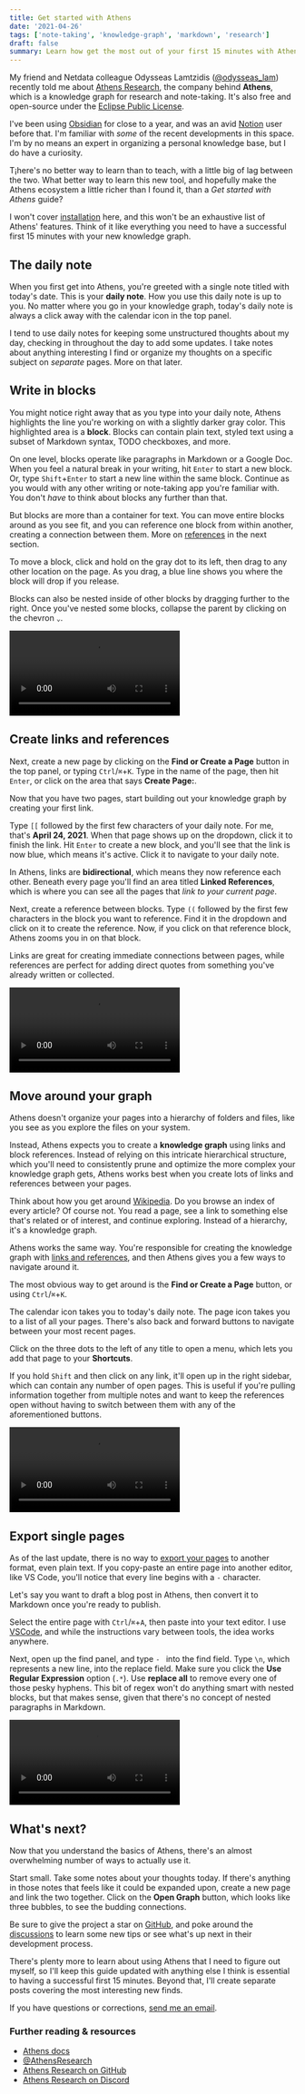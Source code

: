 ```yaml
---
title: Get started with Athens
date: '2021-04-26'
tags: ['note-taking', 'knowledge-graph', 'markdown', 'research']
draft: false
summary: Learn how get the most out of your first 15 minutes with Athens, a free and open-source tool for building and maintaining a personal knowledge graph.
---
```


My friend and Netdata colleague Odysseas Lamtzidis ([@odysseas_lam](https://twitter.com/odysseas_lam)) recently told me
about [Athens Research](https://github.com/athensresearch/athens), the company behind **Athens**, which is a knowledge
graph for research and note-taking. It's also free and open-source under the [Eclipse Public
License](https://github.com/athensresearch/athens/blob/master/LICENSE).

I've been using [Obsidian](https://obsidian.md/) for close to a year, and was an avid [Notion](https://notion.so) user
before that. I'm familiar with _some_ of the recent developments in this space. I'm by no means an expert in organizing
a personal knowledge base, but I do have a curiosity.

T¡here's no better way to learn than to teach, with a little big of lag between the two. What better way to learn this
new tool, and hopefully make the Athens ecosystem a little richer than I found it, than a *Get started with Athens*
guide?

I won't cover [installation](https://github.com/athensresearch/athens/releases) here, and this won't be an exhaustive
list of Athens' features. Think of it like everything you need to have a successful first 15 minutes with your new
knowledge graph.

## The daily note

When you first get into Athens, you're greeted with a single note titled with today's date. This is your **daily note**.
How you use this daily note is up to you. No matter where you go in your knowledge graph, today's daily note is always a
click away with the calendar icon in the top panel.

I tend to use daily notes for keeping some unstructured thoughts about my day, checking in throughout the day to add
some updates. I take notes about anything interesting I find or organize my thoughts on a specific subject on _separate_
pages. More on that later.

## Write in blocks

You might notice right away that as you type into your daily note, Athens highlights the line you're working on with a
slightly darker gray color. This highlighted area is a **block**. Blocks can contain plain text, styled text using a
subset of Markdown syntax, TODO checkboxes, and more.

On one level, blocks operate like paragraphs in Markdown or a Google Doc. When you feel a natural break in your writing,
hit `Enter` to start a new block. Or, type `Shift`+`Enter` to start a new line within the same block. Continue as you
would with any other writing or note-taking app you're familiar with. You don't _have_ to think about blocks any further
than that.

But blocks are more than a container for text. You can move entire blocks around as you see fit, and you can reference
one block from within another, creating a connection between them. More on [references](#create-links-and-references) in
the next section.

To move a block, click and hold on the gray dot to its left, then drag to any other location on the page. As you drag, a
blue line shows you where the block will drop if you release.

Blocks can also be nested inside of other blocks by dragging further to the right. Once you've nested some blocks,
collapse the parent by clicking on the chevron `⌄`.

<Video src="/static/images/get-started-athens/moving-blocks.mp4"></Video>

## Create links and references

Next, create a new page by clicking on the **Find or Create a Page** button in the top panel, or typing `Ctrl`/`⌘`+`K`.
Type in the name of the page, then hit `Enter`, or click on the area that says **Create Page:**.

Now that you have two pages, start building out your knowledge graph by creating your first link.

Type `[[` followed by the first few characters of your daily note. For me, that's **April 24, 2021**. When that page
shows up on the dropdown, click it to finish the link. Hit `Enter` to create a new block, and you'll see that the link
is now blue, which means it's active. Click it to navigate to your daily note.

In Athens, links are **bidirectional**, which means they now reference each other. Beneath every page you'll find an
area titled **Linked References**, which is where you can see all the pages that _link to your current page_.

Next, create a reference between blocks. Type `((` followed by the first few characters in the block you want to
reference. Find it in the dropdown and click on it to create the reference. Now, if you click on that reference block,
Athens zooms you in on that block.

Links are great for creating immediate connections between pages, while references are perfect for adding direct quotes
from something you've already written or collected.

<Video src="/static/images/get-started-athens/links-references.mp4"></Video>

## Move around your graph

Athens doesn't organize your pages into a hierarchy of folders and files, like you see as you explore the files on your
system. 

Instead, Athens expects you to create a **knowledge graph** using links and block references. Instead of relying on this
intricate hierarchical structure, which you'll need to consistently prune and optimize the more complex your knowledge
graph gets, Athens works best when you create lots of links and references between your pages.

Think about how you get around [Wikipedia](https://wikipedia.org). Do you browse an index of every article? Of course
not. You read a page, see a link to something else that's related or of interest, and continue exploring. Instead of a
hierarchy, it's a knowledge graph. 

Athens works the same way. You're responsible for creating the knowledge graph with [links and
references](#create-links-and-references), and then Athens gives you a few ways to navigate around it.

The most obvious way to get around is the **Find or Create a Page** button, or using `Ctrl`/`⌘`+`K`.

The calendar icon takes you to today's daily note. The page icon takes you to a list of all your pages. There's also
back and forward buttons to navigate between your most recent pages.

Click on the three dots to the left of any title to open a menu, which lets you add that page to your **Shortcuts**.

If you hold `Shift` and then click on any link, it'll open up in the right sidebar, which can contain any number of open
pages. This is useful if you're pulling information together from multiple notes and want to keep the references open
without having to switch between them with any of the aforementioned buttons.

<Video src="/static/images/get-started-athens/navigation.mp4"></Video>

## Export single pages

As of the last update, there is no way to [export your pages](https://github.com/athensresearch/athens/discussions/874)
to another format, even plain text. If you copy-paste an entire page into another editor, like VS Code, you'll notice
that every line begins with a `-` character.

Let's say you want to draft a blog post in Athens, then convert it to Markdown once you're ready to publish.

Select the entire page with `Ctrl`/`⌘`+`A`, then paste into your text editor. I use [VSCode](https://code.visualstudio.com/), and while the instructions vary between tools, the idea works anywhere.

Next, open up the find panel, and type `- ` into the find field. Type `\n`, which represents a new line, into the
replace field. Make sure you click the **Use Regular Expression** option (`.*`). Use **replace all** to remove every one
of those pesky hyphens. This bit of regex won't do anything smart with nested blocks, but that makes sense, given that
there's no concept of nested paragraphs in Markdown.

<Video src="/static/images/get-started-athens/export.mp4"></Video>

## What's next?

Now that you understand the basics of Athens, there's an almost overwhelming number of ways to actually use it.

Start small. Take some notes about your thoughts today. If there's anything in those notes that feels like it could be
expanded upon, create a new page and link the two together. Click on the **Open Graph** button, which looks like three
bubbles, to see the budding connections.

Be sure to give the project a star on [GitHub](https://github.com/athensresearch/athens), and poke around the
[discussions](https://github.com/athensresearch/athens/discussions) to learn some new tips or see what's up next in
their development process.

There's plenty more to learn about using Athens that I need to figure out myself, so I'll keep this guide updated with
anything else I think is essential to having a successful first 15 minutes. Beyond that, I'll create separate posts
covering the most interesting new finds.

If you have questions or corrections, [send me an email](mailto:j@joelhans.com).

### Further reading & resources

- [Athens docs](https://app.gitbook.com/@athensresearch/s/handbook/)
- [@AthensResearch](https://mobile.twitter.com/AthensResearch)
- [Athens Research on GitHub](https://github.com/athensresearch/athens)
- [Athens Research on Discord](https://discord.gg/GCJaV3V)
